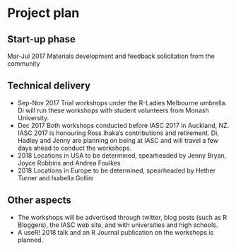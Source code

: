 # Project plan

## Start-up phase
<!--
Covering the planning phase, this section should provide a relatively detailed plan of how work will start on the project. This section is important because projects need to get up and running quickly.


 - [ ] Setting up collaboration platform inc. code for contributors etc.
 - [ ] Licence decisions
 - [ ] Reporting framework
-->

Mar-Jul 2017 Materials development and feedback solicitation from the community

## Technical delivery
<!--
Covering the actual delivery of the project this section should provide at least a high-level the implementation. 

Including target dates is really important as you need to be committed and the ISC need to have a means of tracking delivery
-->

- Sep-Nov 2017 Trial workshops under the R-Ladies Melbourne umbrella. Di will run these workshops with student volunteers from Monash University.
- Dec 2017 Both workshops conducted before IASC 2017 in Auckland, NZ. IASC 2017 is honouring Ross Ihaka's contributions and retirement. Di, Hadley and Jenny are planning on being at IASC and will travel a few days ahead to conduct the workshops.
- 2018 Locations in USA to be determined, spearheaded by Jenny Bryan, Joyce Robbins and Andrea Foulkes
- 2018 Locations in Europe to be determined, spearheaded by Hether Turner and Isabella Gollini

## Other aspects
<!--
Covering non-technical activities like on-going publicity, paper preparation, discussion groups etc. that might be required to facilitate successful delivery of the project.

 - [ ] Announcement post
 - [ ] Delivery blog post
 - [ ] Twitter
 - [ ] UseR!
 - [ ] ISC meetings
-->

- The workshops will be advertised through twitter, blog posts (such as R Bloggers), the IASC web site, and with universities and high schools. 
- A useR! 2018 talk and an R Journal publication on the workshops is planned. 

